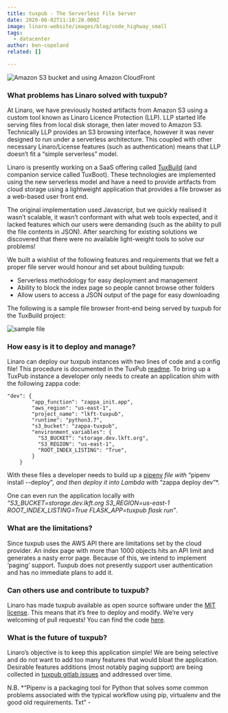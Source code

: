 ```yaml
---
title: tuxpub - The Serverless File Server
date: 2020-06-02T11:10:28.000Z
image: linaro-website/images/blog/code_highway_small
tags:
  - datacenter
author: ben-copeland
related: []

---
```


![Amazon S3 bucket and using Amazon CloudFront](/linaro-website/images/blog/amazon_diagram)

### **What problems has Linaro solved with tuxpub?**

At Linaro, we have previously hosted artifacts from Amazon S3 using a custom tool known as Linaro Licence Protection (LLP). LLP started life serving files from local disk storage, then later moved to Amazon S3. Technically LLP provides an S3 browsing interface, however it was never designed to run under a serverless architecture. This coupled with other necessary Linaro/License features (such as authentication) means that LLP doesn’t fit a “simple serverless” model.

Linaro is presently working on a SaaS offering called [TuxBuild](https://gitlab.com/Linaro/tuxbuild) (and companion service called TuxBoot). These technologies are implemented using the new serverless model and have a need to provide artifacts from cloud storage using a lightweight application that provides a file browser as a web-based user front end.

The original implementation used Javascript, but we quickly realised it wasn’t scalable, it wasn’t conformant with what web tools expected, and it lacked features which our users were demanding (such as the ability to pull the file contents in JSON). After searching for existing solutions we discovered that there were no available light-weight tools to solve our problems!

We built a wishlist of the following features and requirements that we felt a proper file server would honour and set about building tuxpub:

* Serverless methodology for easy deployment and management
* Ability to block the index page so people cannot browse other folders
* Allow users to access a JSON output of the page for easy downloading

The following is a sample file browser front-end being served by tuxpub for the TuxBuild project:

![sample file](/linaro-website/images/blog/tuxpub_lrg)

### **How easy is it to deploy and manage?**

Linaro can deploy our tuxpub instances with two lines of code and a config file! This procedure is documented in the TuxPub [readme](https://gitlab.com/Linaro/tuxpub#run-with-zappa). To bring up a TuxPub instance a developer only needs to create an application shim with the following zappa code:

```
"dev": {
        "app_function": "zappa_init.app",
        "aws_region": "us-east-1",
        "project_name": "lkft-tuxpub",
        "runtime": "python3.7",
        "s3_bucket": "zappa-tuxpub",
        "environment_variables": {
          "S3_BUCKET": "storage.dev.lkft.org",
          "S3_REGION": "us-east-1",
          "ROOT_INDEX_LISTING": "True",
        }
    }
```

With these files a developer needs to build up a [pipenv](https://realpython.com/pipenv-guide/) *file with* “pipenv install --deploy”*, and then deploy it into Lambda with* “zappa deploy dev”\*.

One can even run the application locally with *“S3\_BUCKET=storage.dev.lkft.org S3\_REGION=us-east-1 ROOT\_INDEX\_LISTING=True FLASK\_APP=tuxpub flask run”*.

### **What are the limitations?**

Since tuxpub uses the AWS API there are limitations set by the cloud provider. An index page with more than 1000 objects hits an API limit and generates a nasty error page. Because of this, we intend to implement ‘paging’ support. Tuxpub does not presently support user authentication and has no immediate plans to add it.

### **Can others use and contribute to tuxpub?**

Linaro has made tuxpub available as open source software under the [MIT license](https://gitlab.com/Linaro/tuxpub/-/blob/master/LICENSE). This means that it’s free to deploy and modify. We’re very welcoming of pull requests! You can find the code [here](https://gitlab.com/Linaro/tuxpub).

### **What is the future of tuxpub?**

Linaro’s objective is to keep this application simple! We are being selective and do not want to add too many features that would bloat the application. Desirable features additions (most notably paging support) are being collected in [tuxpub gitlab issues](https://gitlab.com/Linaro/tuxpub/-/issues) and addressed over time.

N.B. \*“Pipenv is a packaging tool for Python that solves some common problems associated with the typical workflow using pip, virtualenv and the good old requirements. Txt” -
